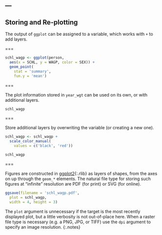 ---
---

## Storing and Re-plotting

The output of `ggplot` can be assigned to a variable, which works with `+` to
add layers.

===

```r
schl_wagp <- ggplot(person,
  aes(x = SCHL, y = WAGP, color = SEX)) +
  geom_point(
    stat = 'summary',
    fun.y = 'mean')
```

===

The plot information stored in `year_wgt` can be used on its own, or with
additional layers.

```r
schl_wagp
```

===

Store additional layers by overwriting the variable (or creating a new one).

```r
schl_wagp <- schl_wagp +
  scale_color_manual(
    values = c('black', 'red'))
```
```r
schl_wagp
```

===

Figures are constructed in [ggplot2](){:.rlib} as layers of shapes, from the
axes on up through the `geom_*` elements. The natural file type for storing such
figures at "infinite" resolution are PDF (for print) or SVG (for online).

```r
ggsave(filename = 'schl_wagp.pdf',
  plot = schl_wagp,
  width = 4, height = 3)
```

The `plot` argument is unnecessary if the target is the most recently displayed
plot, but a little verbosity is not out-of-place here. When a raster file type
is necessary (e.g. a PNG, JPG, or TIFF) use the `dpi` argument to specify an
image resolution.
{:.notes}